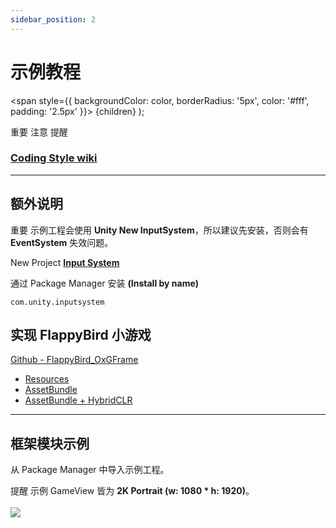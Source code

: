 ```yaml
---
sidebar_position: 2
---
```



# 示例教程

  <span
    style={{
      backgroundColor: color,
      borderRadius: '5px',
      color: '#fff',
      padding: '2.5px'
    }}>
    {children}
  </span>
);

<Highlight color="#ff2f00">重要</Highlight> <Highlight color="#0373fc">注意</Highlight> <Highlight color="#00d679">提醒</Highlight>

### [Coding Style wiki](https://github.com/michael811125/OxGFrame/wiki/Coding-Style)

---

## 额外说明

<Highlight color="#ff2f00">重要</Highlight> 示例工程会使用 **Unity New InputSystem**，所以建议先安装，否则会有 **EventSystem** 失效问题。

<Highlight color="#0373fc">New Project</Highlight> **[Input System](https://docs.unity3d.com/Packages/com.unity.inputsystem@1.8/manual/index.html)**

通过 Package Manager 安装 **(Install by name)**

```
com.unity.inputsystem
```

## 实现 FlappyBird 小游戏

[Github - FlappyBird_OxGFrame](https://github.com/michael811125/FlappyBird_OxGFrame)
  - [Resources](https://github.com/michael811125/FlappyBird_OxGFrame/tree/resources)
  - [AssetBundle](https://github.com/michael811125/FlappyBird_OxGFrame/tree/assetbundle)
  - [AssetBundle + HybridCLR](https://github.com/michael811125/FlappyBird_OxGFrame/tree/assetbundle_clr)

<ReactPlayer controls url='https://github.com/michael811125/OxGFrame/assets/30960759/5e41e84a-029d-4392-8142-7199ce45018c' />

---

## 框架模块示例 

从 Package Manager 中导入示例工程。

<Highlight color="#00d679">提醒</Highlight> 示例 GameView 皆为 **2K Portrait (w: 1080 * h: 1920)**。
<br/>
<br/>
![](/img/samples/img_1.png)
